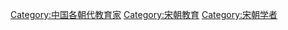 [[Category:中国各朝代教育家|Category:中国各朝代教育家]]
[[Category:宋朝教育|Category:宋朝教育]]
[[Category:宋朝学者|Category:宋朝学者]]